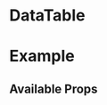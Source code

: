 
<Meta title="Components/DataTable/Intro" component={DataTable} />

# DataTable

# Example

<Canvas>
  <DataTable
    rows={[
      { id: 1, lastName: 'Snow', firstName: 'Jon', age: 35 },
      { id: 2, lastName: 'Lannister', firstName: 'Cersei', age: 42 },
      { id: 3, lastName: 'Lannister', firstName: 'Jaime', age: 45 },
      { id: 4, lastName: 'Stark', firstName: 'Arya', age: 16 },
      { id: 5, lastName: 'Targaryen', firstName: 'Daenerys', age: null },
      { id: 6, lastName: 'Melisandre', firstName: null, age: 150 },
      { id: 7, lastName: 'Clifford', firstName: 'Ferrara', age: 44 },
      { id: 8, lastName: 'Frances', firstName: 'Rossini', age: 36 },
      { id: 9, lastName: 'Roxie', firstName: 'Harvey', age: 65 },
    ]}
    columns={[
      { field: 'id', headerName: 'ID', width: 90 },
      {
        field: 'firstName',
        headerName: 'First name',
        width: 150,
        editable: true,
      },
      {
        field: 'lastName',
        headerName: 'Last name',
        width: 150,
        editable: true,
      },
      {
        field: 'age',
        headerName: 'Age',
        type: 'number',
        width: 110,
        editable: true,
      },
    ]}
    pageSize={5}
    rowsPerPageOptions={[5, 10]}
  />
</Canvas>

## Available Props

<ArgsTable />
